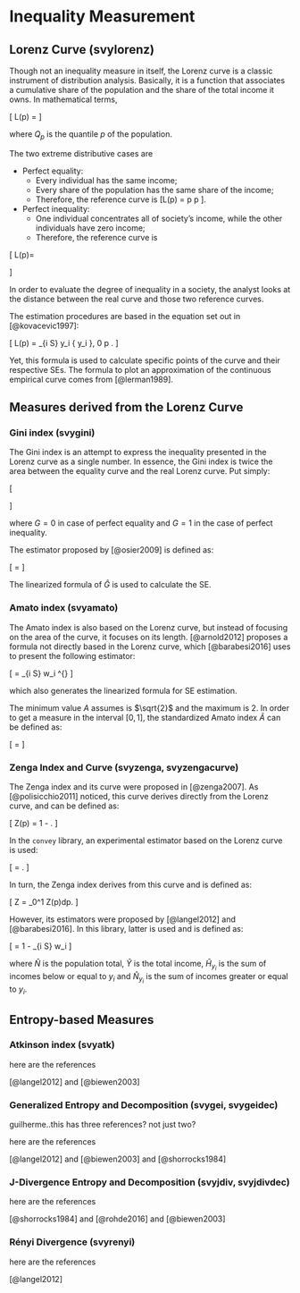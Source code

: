 # Inequality Measurement {#inequality}

## Lorenz Curve (svylorenz)

Though not an inequality measure in itself, the Lorenz curve is a classic instrument of distribution analysis. Basically, it is a function that associates a cumulative share of the population and the share of the total income it owns. In mathematical terms, 

\[
L(p) = \frac{\int_{-\infty}^{Q_p}yf(y)dy}{\int_{-\infty}^{+\infty}yf(y)dy}
\]

where $Q_p$ is the quantile $p$ of the population.

The two extreme distributive cases are 

- Perfect equality:
    - Every individual has the same income;
    - Every share of the population has the same share of the income;
    - Therefore, the reference curve is \[L(p) = p \text{ } \forall p \in [0,1] \text{.}\].
- Perfect inequality:
    - One individual concentrates all of society's income, while the other individuals have zero income;
    - Therefore, the reference curve is 
    
\[
L(p)=
\begin{cases}
0, &\forall p < 1 \\
1, &\text{if } p = 1 \text{.}
\end{cases}
\]
    
In order to evaluate the degree of inequality in a society, the analyst looks at the distance between the real curve and those two reference curves.

The estimation procedures are based in the equation set out in [@kovacevic1997]:

\[
L(p) = \frac{1}{\widehat{Y}} \cdot \sum_{i \in S} y_i \text{ } \delta \{ y_i \le \widehat{ Q_p } \}, \text{ } 0 \le p \le 1.
\]

Yet, this formula is used to calculate specific points of the curve and their respective SEs. The formula to plot an approximation of the continuous empirical curve comes from [@lerman1989].

## Measures derived from the Lorenz Curve

### Gini index (svygini)

The Gini index is an attempt to express the inequality presented in the Lorenz curve as a single number. In essence, the Gini index is twice the area between the equality curve and the real Lorenz curve. Put simply:

\[
\begin{aligned}
G &= 2 \bigg( \int_{0}^{1} pdp - \int_{0}^{1} L(p)dp \bigg) \\
\therefore G &= 1 - 2 \int_{0}^{1} L(p)dp
\end{aligned}
\]

where $G=0$ in case of perfect equality and $G = 1$ in the case of perfect inequality.

The estimator proposed by [@osier2009] is defined as:

\[
\widehat{G} = \frac{ 2 \sum_{i \in S} w_i r_i y_i - \sum_{i \in S} w_i y_i }{ \hat{Y} }
\]

The linearized formula of $\widehat{G}$ is used to calculate the SE.

### Amato index (svyamato)

The Amato index is also based on the Lorenz curve, but instead of focusing on the area of the curve, it focuses on its length. [@arnold2012] proposes a formula not directly based in the Lorenz curve, which [@barabesi2016] uses to present the following estimator:

\[
\widehat{A} = \sum_{i \in S} w_i \bigg[ \frac{1}{\widehat{N}^2} + \frac{y_i^2}{\widehat{Y}^2} \bigg]^{\frac{1}{2}} \text{,}
\]

which also generates the linearized formula for SE estimation.

The minimum value $A$ assumes is $\sqrt{2}$ and the maximum is $2$. In order to get a measure in the interval $[0,1]$, the standardized Amato index $\widetilde{A}$ can be defined as:

\[
\widetilde{A} = \frac{ A - \sqrt{2} }{2 - \sqrt{2} } \text{ .}
\]

### Zenga Index and Curve (svyzenga, svyzengacurve)

The Zenga index and its curve were proposed in [@zenga2007]. As [@polisicchio2011] noticed, this curve derives directly from the Lorenz curve, and can be defined as:

\[
Z(p) = 1 - \frac{L(p)}{p} \cdot \frac{1 - p}{1 - L(p)}.
\]

In the `convey` library, an experimental estimator based on the Lorenz curve is used:

\[
\widehat{Z(p)} = \frac{ p \widehat{Y} - \widehat{\widetilde{Y}}(p) }{p \big[ \widehat{Y} - \widehat{\widetilde{Y}}(p) \big] }.
\]

In turn, the Zenga index derives from this curve and is defined as:

\[
Z = \int_0^1 Z(p)dp.
\]

However, its estimators were proposed by [@langel2012] and [@barabesi2016]. In this library, latter is used and is defined as:

\[
\widehat{Z} = 1 - \sum_{i \in S} w_i \bigg[ \frac{ ( \widehat{N} - \widehat{H}_{y_i} ) ( \widehat{Y} -\widehat{K}_{y_i} ) }
{ \widehat{N} \cdot \widehat{H}_{y_i} \cdot \widehat{K}_{y_i} } \bigg]
\]

where $\widehat{N}$ is the population total, $\widehat{Y}$ is the total income, $\widehat{H}_{y_i}$ is the sum of incomes below or equal to $y_i$ and $\widehat{N}_{y_i}$ is the sum of incomes greater or equal to $y_i$.

## Entropy-based Measures

### Atkinson index (svyatk)

here are the references

[@langel2012] and [@biewen2003]


### Generalized Entropy and Decomposition (svygei, svygeidec)

guilherme..this has three references?  not just two?

here are the references

[@langel2012] and [@biewen2003] and [@shorrocks1984]


### J-Divergence Entropy and Decomposition (svyjdiv, svyjdivdec)


here are the references

[@shorrocks1984] and [@rohde2016] and [@biewen2003]

### Rényi Divergence (svyrenyi)

here are the references

[@langel2012]
